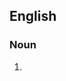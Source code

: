 ==English==

===Noun===
{{head|en|noun form|head=[[surviving]] [[spouse]]s}}

# {{plural of|en|surviving spouse}}